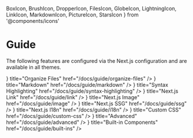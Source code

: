   BoxIcon,
  BrushIcon,
  DropperIcon,
  FilesIcon,
  GlobeIcon,
  LightningIcon,
  LinkIcon,
  MarkdownIcon,
  PictureIcon,
  StarsIcon
} from '@components/icons'

# Guide

The following features are configured via the Next.js configuration and are
available in all themes.

<Cards>
  <Card
    icon={<FilesIcon />}
    title="Organize Files"
    href="/docs/guide/organize-files"
  />
  <Card icon={<MarkdownIcon />} title="Markdown" href="/docs/guide/markdown" />
  <Card
    icon={<StarsIcon />}
    title="Syntax Highlighting"
    href="/docs/guide/syntax-highlighting"
  />
  <Card icon={<LinkIcon />} title="Next.js Link" href="/docs/guide/link" />
  <Card icon={<PictureIcon />} title="Next.js Image" href="/docs/guide/image" />
  <Card icon={<LightningIcon />} title="Next.js SSG" href="/docs/guide/ssg" />
  <Card icon={<GlobeIcon />} title="Next.js I18n" href="/docs/guide/i18n" />
  <Card icon={<BrushIcon />} title="Custom CSS" href="/docs/guide/custom-css" />
  <Card icon={<DropperIcon />} title="Advanced" href="/docs/guide/advanced" />
  <Card
    icon={<BoxIcon />}
    title="Built-in Components"
    href="/docs/guide/built-ins"
  />
</Cards>
